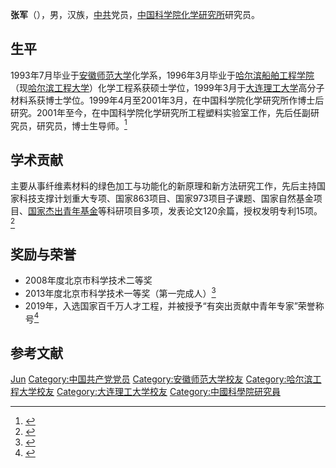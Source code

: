 {{Otheruses|other=名为张军的其他人物|张军}}
{{Infobox person
| 姓名       = 张军
| 性别       = 男
| 出生日期   = {{birth year and age|1969|4}}<ref>{{cite web|url=https://www.cfi.net.cn/p20220402000341.html|title=北化股份(002246):第四届董事会第五十七次会议决议|publisher=中财网|date=2022-04-02}}</ref>
| 出生地点   = 
| 居住地     = [[北京市|北京市]]
| 国籍       = {{PRC}}
| 民族       = [[汉族|汉族]]
| 教育程度   = [[博士|博士]]
| 母校       = [[安徽师范大学|安徽师范大学]]<br />[[哈尔滨工程大学|哈尔滨工程大学]]<br />[[大连理工大学|大连理工大学]]
| 职业       = [[研究员|研究员]]
| 机构       = [[中国科学院化学研究所|中国科学院化学研究所]]
| 研究领域   = 
| 政党       = {{CCP}}
| 获奖       = {{Awards|award=北京市科学技术一等奖|year=2013年}}
}}
'''张军'''（{{bd|1969年|4月|}}），男，汉族，[[中共|中共]]党员，[[中国科学院化学研究所|中国科学院化学研究所]]研究员。

== 生平 ==
1993年7月毕业于[[安徽师范大学|安徽师范大学]]化学系，1996年3月毕业于[[哈尔滨船舶工程学院|哈尔滨船舶工程学院]]（现[[哈尔滨工程大学|哈尔滨工程大学]]）化学工程系获硕士学位，1999年3月于[[大连理工大学|大连理工大学]]高分子材料系获博士学位。1999年4月至2001年3月，在中国科学院化学研究所作博士后研究。2001年至今，在中国科学院化学研究所工程塑料实验室工作，先后任副研究员，研究员，博士生导师。<ref>{{cite web|url=https://www.chemsoc.org.cn/member/senior/29697.html|title=高级会员—张军|publisher=中国化学会|accessdate=2021-01-18}}</ref>

== 学术贡献 ==
主要从事纤维素材料的绿色加工与功能化的新原理和新方法研究工作，先后主持国家科技支撑计划重大专项、国家863项目、国家973项目子课题、国家自然基金项目、[[国家杰出青年基金|国家杰出青年基金]]等科研项目多项，发表论文120余篇，授权发明专利15项。<ref>{{cite web|url=http://jzhang.iccas.ac.cn/12|title=张军研究员简介|publisher=中国科学院化学研究所|accessdate=2021-01-18|archive-date=2021-01-27|archive-url=https://web.archive.org/web/20210127192918/http://jzhang.iccas.ac.cn/12|dead-url=no}}</ref>

== 奖励与荣誉 ==
* 2008年度北京市科学技术二等奖
* 2013年度北京市科学技术一等奖（第一完成人）<ref>{{cite news|url=http://eplab.iccas.ac.cn/news/newsreward2013.html|title=工程塑料重点实验室科研成果获2013年度北京市科学技术奖一等奖|publisher=中国科学院工程塑料重点实验室|date=2014-03-28|accessdate=2021-01-18|archive-date=2014-07-06|archive-url=https://web.archive.org/web/20140706082433/http://eplab.iccas.ac.cn/news/newsreward2013.html|dead-url=no}}</ref>
* 2019年，入选国家百千万人才工程，并被授予“有突出贡献中青年专家”荣誉称号<ref>{{cite news|url=http://www.ic.cas.cn/xwzx/yw/201911/t20191114_5431798.html|title=化学所宋卫国、张军两位研究员入选2019年国家百千万人才工程|publisher=中国科学院化学研究所|date=2019-11-14|accessdate=2021-01-18|archive-date=2020-05-21|archive-url=https://web.archive.org/web/20200521170908/http://www.ic.cas.cn/xwzx/yw/201911/t20191114_5431798.html|dead-url=no}}</ref>

== 参考文献 ==
{{Reflist}}

{{Authority control}}
{{DEFAULTSORT:Zhang张}}
[[Category:张姓|Jun]]
[[Category:中国共产党党员|Category:中国共产党党员]]
[[Category:安徽师范大学校友|Category:安徽师范大学校友]]
[[Category:哈尔滨工程大学校友|Category:哈尔滨工程大学校友]]
[[Category:大连理工大学校友|Category:大连理工大学校友]]
[[Category:中國科學院研究員|Category:中國科學院研究員]]